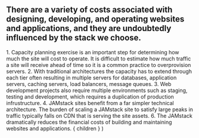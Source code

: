 
## There are a variety of costs associated with designing, developing, and operating websites and applications, and they are undoubtedly influenced by the stack we choose.

<Notes>
  1. Capacity planning exercise is an important step for
  determining how much the site will cost to operate.
  It is difficult to estimate how much traffic a site
  will receive ahead of time so it is a common practice
  to overprovision servers. 2. With traditional 
  architectures the capacity has to extend
  through each tier often resulting in multiple servers
  for databases, application servers, caching servers,
  load balancers, message queues. 3. Web development
  projects also require multiple environments such as
  staging, testing and development, which requires a
  duplication of production infrustructure. 4. JAMstack
  sites benefit from a far simpler technical architecture.
  The burden of scaling a JAMstack site to satisfy 
  large peaks in traffic typically falls on CDN that is
  serving the site assets. 6. The JAMstack dramatically
  reduces the financial costs of building and maintaining
  websites and applications.
</Notes>

  <Layout>
    { children }
  </Layout>
)
